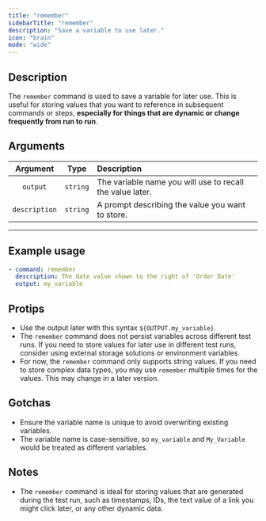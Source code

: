 ```yaml
---
title: "remember"
sidebarTitle: "remember"
description: "Save a variable to use later."
icon: "brain"
mode: "wide"
---
```



<Replay />
<Example />

## Description

The `remember` command is used to save a variable for later use. This is useful for storing values that you want to reference in subsequent commands or steps, **especially for things that are dynamic or change frequently from run to run**.

## Arguments

|   Argument    |   Type   | Description                                               |
| :-----------: | :------: | :-------------------------------------------------------- |
|   `output`    | `string` | The variable name you will use to recall the value later. |
| `description` | `string` | A prompt describing the value you want to store.          |

---

## Example usage

```yaml
- command: remember
  description: The date value shown to the right of 'Order Date'
  output: my_variable
```

## Protips

- Use the output later with this syntax `${OUTPUT.my_variable}`.
- The `remember` command does not persist variables across different test runs. If you need to store values for later use in different test runs, consider using external storage solutions or environment variables.
- For now, the `remember` command only supports string values. If you need to store complex data types, you may use `remember` multiple times for the values. This may change in a later version.

## Gotchas

- Ensure the variable name is unique to avoid overwriting existing variables.
- The variable name is case-sensitive, so `my_variable` and `My_Variable` would be treated as different variables.

## Notes

- The `remember` command is ideal for storing values that are generated during the test run, such as timestamps, IDs, the text value of a link you might click later, or any other dynamic data.

